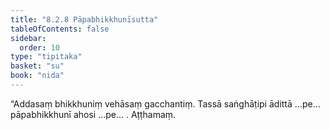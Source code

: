 ```yaml
---
title: "8.2.8 Pāpabhikkhunīsutta"
tableOfContents: false
sidebar:
  order: 10
type: "tipitaka"
basket: "su"
book: "nida"
---
```



<DynamicBreadcrumb />

<Division number="219" book="nida">

<Paragraph number="1198" book="nida">
“Addasaṃ bhikkhuniṃ vehāsaṃ gacchantiṃ. Tassā saṅghāṭipi ādittā …pe…  pāpabhikkhunī ahosi …pe… .

</Paragraph>
</Division>

<Paragraph number="1199" type="center" book="nida">
Aṭṭhamaṃ.
</Paragraph>